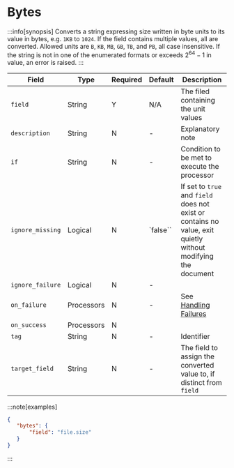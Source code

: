 # Bytes

:::info[synopsis]
Converts a string expressing size written in byte units to its value in bytes, e.g. `1KB` to `1024`. If the field contains multiple values, all are converted. Allowed units are `B`, `KB`, `MB`, `GB`, `TB`, and `PB`, all case insensitive. If the string is not in one of the enumerated formats or exceeds $2^{64}-1$ in value, an error is raised.
:::

|Field|Type|Required|Default|Description|
|---|---|---|---|---|
|`field`|String|Y|N/A|The filed containing the unit values|
|`description`|String|N|-|Explanatory note|
|`if`|String|N|-|Condition to be met to execute the processor|
|`ignore_missing`|Logical|N|`false``|If set to `true` and `field` does not exist or contains no value, exit quietly without modifying the document|
|`ignore_failure`|Logical|N|-||
|`on_failure`|Processors|N|-|See [Handling Failures](../handling-failures.mdx)|
|`on_success`|Processors|N|||
|`tag`|String|N|-|Identifier|
|`target_field`|String|N|-|The field to assign the converted value to, if distinct from `field`|

:::note[examples]
```json
{
   "bytes": {
	   "field": "file.size"
   }
}
```
:::

